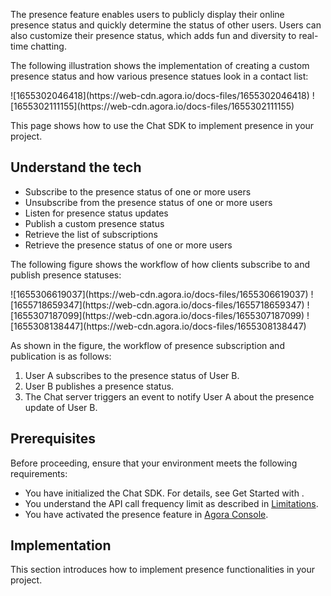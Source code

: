
The presence feature enables users to publicly display their online presence status and quickly determine the status of other users. Users can also customize their presence status, which adds fun and diversity to real-time chatting.

The following illustration shows the implementation of creating a custom presence status and how various presence statues look in a contact list:

<PlatformWrapper notAllowed="web">
![1655302046418](https://web-cdn.agora.io/docs-files/1655302046418)
</PlatformWrapper>

<PlatformWrapper platform="web">
![1655302111155](https://web-cdn.agora.io/docs-files/1655302111155)
</PlatformWrapper>

This page shows how to use the Chat SDK to implement presence in your project.

## Understand the tech

<Understand />

- Subscribe to the presence status of one or more users
- Unsubscribe from the presence status of one or more users
- Listen for presence status updates
- Publish a custom presence status
- Retrieve the list of subscriptions
- Retrieve the presence status of one or more users

The following figure shows the workflow of how clients subscribe to and publish presence statuses:

<PlatformWrapper platform="android">
![1655306619037](https://web-cdn.agora.io/docs-files/1655306619037)
</PlatformWrapper>

<PlatformWrapper platform="flutter">
<PlatformWrapper platform="react-native">
![1655718659347](https://web-cdn.agora.io/docs-files/1655718659347)
</PlatformWrapper>
</PlatformWrapper>

<PlatformWrapper platform="ios">
![1655307187099](https://web-cdn.agora.io/docs-files/1655307187099)
</PlatformWrapper>

<PlatformWrapper platform="web">
![1655308138447](https://web-cdn.agora.io/docs-files/1655308138447)
</PlatformWrapper>

As shown in the figure, the workflow of presence subscription and publication is as follows:

1. User A subscribes to the presence status of User B.
2. User B publishes a presence status.
3. The Chat server triggers an event to notify User A about the presence update of User B.


## Prerequisites

Before proceeding, ensure that your environment meets the following requirements:

- You have initialized the Chat SDK. For details, see <Link to="../get-started/get-started-sdk">Get Started with <Vpl k="NAME" /></Link>.
- You understand the API call frequency limit as described in [Limitations](../reference/limitations).
- You have activated the presence feature in [Agora Console](http://console.agora.io/).


## Implementation

This section introduces how to implement presence functionalities in your project.

<ProjectImplement />